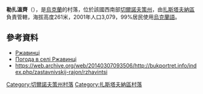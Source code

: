{{coord|48|30|12|N|26|4|41|E|scale:100000|display=title}}

'''勒扎溫齊'''（{{lang-uk|Ржавинці}}），是[[烏克蘭|烏克蘭]]的村落，位於該國西南部[[切爾諾夫策州|切爾諾夫策州]]，由[[扎斯塔夫納區|扎斯塔夫納區]]負責管轄，海拔高度261米，2001年人口3,079，99%居民使用[[烏克蘭語|烏克蘭語]]。

==參考資料==
*[http://gska2.rada.gov.ua/pls/z7502/A005?rdat1=30.03.2009&rf7571=39007 Ржавинці]{{dead link|date=2017年11月 |bot=InternetArchiveBot |fix-attempted=yes }}
* [http://weather.in.ua/ua/chernovickaja/22234 Погода в селі Ржавинці] {{Wayback|url=http://weather.in.ua/ua/chernovickaja/22234 |date=20160426154353 }}
* https://web.archive.org/web/20140307093506/http://bukportret.info/index.php/zastavnivskij-rajon/rzhavintsi

{{DEFAULTSORT:Ржавинці}}
[[Category:切爾諾夫策州村落|Category:切爾諾夫策州村落]]
[[Category:扎斯塔夫納區村落|Category:扎斯塔夫納區村落]]


{{Chernivtsi-geo-stub}}